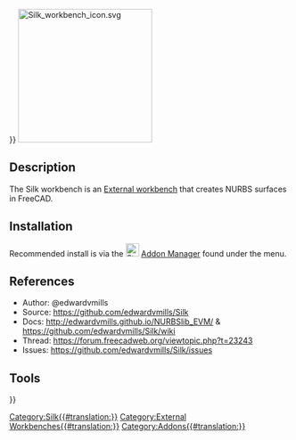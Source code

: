 <languages/>
{{UnfinishedDocu{{#translation:}}}} <!-- Add images + tools + create tool pages -->
[[Image:Silk_workbench_icon.svg|center|240px|link=https://github.com/edwardvmills/Silk]]
<translate>
<!--T:1-->
{{Caption|align=center|The Silk External Workbench Icon}}

== Description == <!--T:2-->

</translate>
{{TOCright}}
<translate>
<!--T:3-->
The Silk workbench is an [[external workbenches|External workbench]] that creates NURBS surfaces in FreeCAD.

== Installation == <!--T:4-->

<!--T:5-->
Recommended install is via the [[Image:Std_AddonMgr.svg|24px|link=Std_AddonMgr]] [[Std_AddonMgr|Addon Manager]] found under the {{MenuCommand|Tools → Addon Manager}} menu.

== References == <!--T:6-->

<!--T:7-->
* Author: @edwardvmills
* Source: https://github.com/edwardvmills/Silk
* Docs: http://edwardvmills.github.io/NURBSlib_EVM/ & https://github.com/edwardvmills/Silk/wiki
* Thread: https://forum.freecadweb.org/viewtopic.php?t=23243
* Issues: https://github.com/edwardvmills/Silk/issues

== Tools == <!--T:8-->


</translate>
{{Userdocnavi{{#translation:}}}}
[[Category:Silk{{#translation:}}]]
[[Category:External Workbenches{{#translation:}}]]
[[Category:Addons{{#translation:}}]]